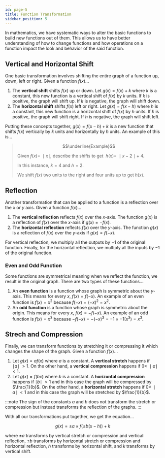 ```yaml
---
id: page-5
title: Function Transformation
sidebar_position: 5
---
```



In mathematics, we have systematic ways to alter the basic functions to build new functions out of them. This allows us to have better understanding of how to change functions and how operations on a function impact the look and behavior of the said function.

## Vertical and Horizontal Shift

One basic transformation involves shifting the entire graph of a function up, down, left or right. Given a function $f(x)$...

1. The **vertical shift** shifts $f(x)$ up or down. Let $g(x) = f(x) + k$ where $k$ is a constant, this new function is a vertical shift of $f(x)$ by $k$ units. If $k$ is positive, the graph will shift up. If $k$ is negative, the graph will shift down.
2. The **horizontal shift** shifts $f(x)$ left or right. Let $g(x) = f(x - h)$ where $h$ is a constant, this new function is a horizontal shift of $f(x)$ by $h$ units. If $h$ is positive, the graph will shift right. If $h$ is negative, the graph will shift left.

Putting these concepts together, $g(x) = f(x - h) + k$ is a new function that shifts $f(x)$ vertically by $k$ units and horizontally by $h$ units. An example of this is...

> $$\underline{Example}$$
>
> Given $f(x) = \:\mid x \mid$, describe the shifts to get $\:h(x) = \:\mid x - 2 \mid + \:4$.
>
> In this instance, $k = 4$ and $h = 2$.
>
> We shift $f(x)$ two units to the right and four units up to get $h(x)$.

<Fig src={alg1} caption='Dashed Graph f(x) and Solid Graph = h(x)' num={1}/>

## Reflection

Another transformation that can be applied to a function is a reflection over the $x$ or $y$ axis. Given a function $f(x)$...

1. The **vertical reflection** reflects $f(x)$ over the $x$-axis. The function $g(x)$ is a reflection of $f(x)$ over the $x$-axis if $g(x) = -f(x)$.
2. The **horizontal reflection** reflects $f(x)$ over the $y$-axis. The function $g(x)$ is a reflection of $f(x)$ over the $y$-axis if $g(x) = f(-x)$.

For vertical reflection, we multiply all the outputs by $-1$ of the original function. Finally, for the horizontal reflection, we multiply all the inputs by $-1$ of the original function.

<Fig src={alg2} caption='Reflection' num={2}/>

### Even and Odd Function

Some functions are symmetrical meaning when we reflect the function, we result in the original graph. There are two types of these functions...

1. An **even function** is a function whose graph is symmetric about the $y$-axis. This means for every $x$, $f(x) = f(-x)$. An example of an even function is $f(x) = x^2$ because $f(-x) = (-x)^2 = x^2$.
2. An **odd function** is a function whose graph is symmetric about the origin. This means for every $x$, $f(x) = -f(-x)$. An example of an odd function is $f(x) = x^3$ because $-f(-x) = -(-x)^3 = -1 \times -1 (x^3) = x^3$.

## Strech and Compression

Finally, we can transform functions by stretching it or compressing it which changes the shape of the graph. Given a function $f(x)$...
1. Let $g(x) = af(x)$ where $a$ is a constant. A **vertical stretch** happens if $\mid a \mid\: > 1$. On the other hand, a **vertical compression** happens if $0 < \:\mid a \mid\: < 1$.
2. Let $g(x) = f(bx)$ where $b$ is a constant. A **horizontal compression** happens if $\mid b \mid\: > 1$ and in this case the graph will be compressed by $\frac{1}{b}$. On the other hand, a **horizontal stretch** happens if $0 < \:\mid a \mid\: < 1$ and in this case the graph will be stretched by $\frac{1}{b}$.

<Fig src={alg3} caption='Stretch and Compression' num={3}/>

:::note
The sign of the constants $a$ and $b$ does not transform the stretch or compression but instead transforms the reflection of the graphs.
:::

With all our transformations put together, we get the equation...

$$g(x) = \pm a \times f(\pm b(x - h)) + k$$

where $\pm a$ transforms by vertical stretch or compression and vertical reflection, $\pm b$ transforms by horizontal stretch or compression and horizontal reflection, $h$ transforms by horizontal shift, and $k$ transforms by vertical shift.